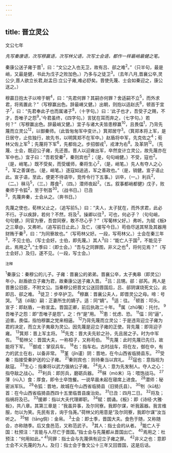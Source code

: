 ```yaml
---
---
---
```

title: 晋立灵公
---



文公七年

*先写秦康语，次写穆赢语，次写林父语，次写士会语，都作一样最峭最健之笔。*

秦康公送子雍于晋<sup>1</sup>，曰：“文公之入也无卫，故有吕、郤之难<sup>2</sup>。”（只半句，最是峭，又最是健，书此为戊子之败加色。）乃多与之徒卫<sup>3</sup>。（去年八月,晋襄公卒,灵公少,晋人欲立长君,赵孟日:立公子雍,难必舒矣。晋使先蔑、士会如秦迎之，康公送之。）

穆贏日抱太子以啼于朝<sup>4</sup>，曰：“先君何罪？其嗣亦何罪？舍适嗣不立<sup>5</sup>，而外求君，将焉置此？”（写穆赢出色。辞最嵴又健。）出朝，则抱以适赵氏<sup>6</sup>，顿首于宜子<sup>7</sup>，曰：“先君奉此子也而属诸子<sup>8</sup>，（十字句。）曰：‘此子也才，吾受子之赐，不才，吾唯子之怨<sup>9</sup>。’今君虽终，《四字句。）言犹在耳而弃之，（七字句。）若何？”（写穆赢出色。辞最峭又健。）宜子与诸大夫皆患穆赢<sup>10</sup>，且畏偪<sup>1</sup>，乃背先蔑而立灵公<sup>12</sup>，以御秦师。（此皆匆匆军中变计。）箕郑居守<sup>3</sup>。（箕郑本将上军，是日居守，止佐独行，故先书，以明箕郑不在军中。）赵盾将中军，先克佐之<sup>4</sup>；荀林父佐上军<sup>5</sup>；先蔑将下军<sup>6</sup>，先都佐之。步招御戎<sup>1</sup>，戎津为右<sup>8</sup>。及革阴<sup>12</sup>。（先蔑、士会，既迎公子雍，先还晋。晋人以迎雍出军，卒然变计立灵公，故先蔑亦在军中也。）宜子曰：“吾若受秦<sup>2</sup>，秦则宾也<sup>2</sup>；（是，句句峭健。）不受，寇也<sup>2</sup>。（是，峭笔。）既不受矣，而受缓师，秦将生心<sup>2</sup>，（是，峭笔。）先人有夺人之心<sup>2</sup>，军之善谋也。（是，峭笔。）逐寇如追逃，军之善政也。”（是，销健。宣子语止此。宣子语，至此，便更不待语毕，竞传令行下五事。）训卒，（一。）利兵<sup>2</sup>，（二。）秣马<sup>5</sup>，（三。）蓐食<sup>2</sup>，（四。）潜师夜起<sup>2</sup>。（五。叙事都峭都健》戊子，败秦师于令狐<sup>2</sup>，至于刳首<sup>30</sup>。（战书日。）已丑<sup>3</sup>，先蔑奔秦，士会从之。（奔书日。）

先蔑之使也，荀林父止之，（追写前5。）曰：“夫人，太子犹在，而外求君，此必不行。子以疾辞，若何？不然，将及<sup>2</sup>。操卿以往<sup>3</sup>，可也，何必子？（句句峭，句句健。）同官为寮，吾尝同寮，敢不尽心乎？”（写葡林父好。）弗听。为赋《板》之三章@，又弗听。（追写前日止此。）及亡，（接写今日。）苟伯尽送其帑及其器用财贿于秦<sup>3</sup>，曰：“为同寮故也。”（写苟林父好。一段，写苟林父。）士会在秦三年<sup>3</sup>，不见士伯。（写士会好。士伯，即先蔑。）其人<sup>3</sup>曰：“能亡人于国<sup>3</sup>，不能见于此，焉用之<sup>3</sup>。”士季曰：（即士会。）“吾与之同罪图，非义之也<sup>4</sup>，将何见焉？”（写士会好。）及归，遂不见。（一段，写士会。）

<sup>注释</sup>

<sup>1</sup>秦康公：秦穆公的儿子。子雍：晋襄公的弟弟。晋襄公卒，太子夷皋（即灵公）年小，赵盾欲立子雍为君，故秦康公送子雍入晋。
<sup>2</sup>吕：吕甥。郤：郤芮。两人是晋惠公旧臣，不附文公。当秦穆公把晋文公送回晋国后，吕、郤阴谋烧死文公。此即吕、郤之难。
<sup>3</sup>徒卫：步卒护卫。
<sup>4</sup>穆羸：晋襄公夫人，即晋灵公之母。啼：号哭。
<sup>5</sup>适（dí敌）嗣：正妻所生的嫡子。适：同“嫡”。
<sup>6</sup>适：往。
<sup>7</sup>顿首：叩头。宣子：即赵盾，一称宣孟。晋国正卿，前后执政二十年。
<sup>8</sup>属（zhǔ嘱）：托付。
<sup>9</sup>吾唯子之怨：即“吾唯子是怨”。之：作“是”用。
<sup>10</sup>患：忧虑、恐。
<sup>11</sup>偪：同“逼”，迫害。畏偪，指怕穆赢之党来相逼。
<sup>12</sup>乃背先蔑而立灵公：于是违背迎立子雍为君的决定，而立太子夷皋为灵公。因先蔑是迎立子雍的正使。背先蔑：即背迎子雍。
<sup>13</sup>箕郑：晋上军主将。
<sup>14</sup>先克：晋大夫先轸之孙，先且居之子。时为中军佐。
<sup>15</sup>萄林父：晋国大夫，一称桓子，又称苟伯。
<sup>16</sup>先蔑：此时先蔑已先归，故能将下军。
<sup>17</sup>御戎：掌驭兵车。
<sup>18</sup>右：指车右。古时战车，将在左，御在中，有力的武士在右，以备非常。
<sup>19</sup>堇（jǐn谨）阴：晋地，在今山西省临猗县东。
<sup>20</sup>受秦：指接受秦护送的公子雍。
<sup>21</sup>秦则宾也：则待秦当以宾礼。
<sup>22</sup>寇也：意指视为敌寇。
<sup>23</sup>生心：指秦将以武力强纳公子雍。
<sup>24</sup>先人：意为先发制人。夺人之心：指夺敌之战心。
<sup>25</sup>利兵：即厉兵，磨砺兵器。
<sup>26</sup>秣（mò末）马：喂饱战马。
<sup>27</sup>薄（rù入）食：厚食，即令士卒饱餐。一说早晨未起在寝席上进食。
<sup>28</sup>潜师：秘密派军队。
<sup>29</sup>令狐：晋地，故城在今山西省临猗县（旧猗氏县）。
<sup>30</sup>刳（kū枯）首：在今山西省临猗县西四十五里临晋县废治处。
<sup>31</sup>已丑：四月二日。
<sup>32</sup>将及；指祸将及已。
<sup>33</sup>援卿：指以大夫代理卿职。
<sup>34</sup>赋：朗诵。《板》：即《诗经·大雅·板》，共八章。其第三章是：“我虽异事，及尔同寮。我即尔谋，听我嚣器。我言维服，勿以为笑。先民有言，询于刍荛。”荷林父的用意是“及尔同寮，我即尔谋”汝当听之。
<sup>35</sup>帑（tāng倘）：金帛。
<sup>3</sup>士会：即士季，晋国大夫。食色于随，又称随会，亦称随季。后又食邑范，又称范武子。
<sup>3</sup>其人：指士会的从者。
<sup>3</sup>能亡人于国：杜预注：“言能与人尽亡于晋国。”指士会与先蔑都从晋国出亡。
<sup>40</sup>焉用之：杜预注：“何用如此。”
<sup>41</sup>同罪：指士会与先蔑俱有迎立子雍之罪。
<sup>42</sup>非义之也：意即士会不义先蔑的为人。及归：指士会于鲁文公十三年又回晋国，这是后话。